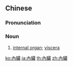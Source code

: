 {{also|内脏|内臟}}
==Chinese==
{{zh-forms|s=内脏|t2=内臟}}

===Pronunciation===
{{zh-pron
|m=nèizàng
|c=noi6 zong6
|mn=qz,xm,zz:lōe-chōng/qz:lǎi-chōng/xm,zz:lāi-chōng
|cat=n
}}

===Noun===
{{zh-noun}}

# [[internal organ]]; [[viscera]]

{{zh-cat|Anatomy|Advanced}}

[[ko:內臟]]
[[ja:內臟]]
[[th:內臟]]
[[zh:內臟]]